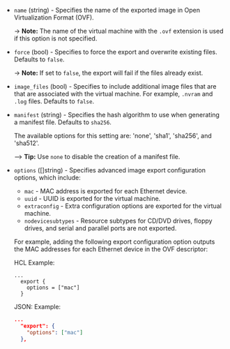 <!-- Code generated from the comments of the ExportConfig struct in builder/vsphere/common/step_export.go; DO NOT EDIT MANUALLY -->

- `name` (string) - Specifies the name of the exported image in Open Virtualization Format (OVF).
  
  -> **Note:** The name of the virtual machine with the `.ovf` extension is used if this
  option is not specified.

- `force` (bool) - Specifies to force the export and overwrite existing files. Defaults to `false`.
  
  -> **Note:** If set to `false`, the export will fail if the files already exist.

- `image_files` (bool) - Specifies to include additional image files that are that are associated with the virtual
  machine. For example, `.nvram` and `.log` files. Defaults to `false`.

- `manifest` (string) - Specifies the hash algorithm to use when generating a manifest file. Defaults to `sha256`.
  
  The available options for this setting are: 'none', 'sha1', 'sha256', and 'sha512'.
  
  --> **Tip:** Use `none` to disable the creation of a manifest file.

- `options` ([]string) - Specifies advanced image export configuration options, which include:
  
  * `mac` - MAC address is exported for each Ethernet device.
  * `uuid` - UUID is exported for the virtual machine.
  * `extraconfig` - Extra configuration options are exported for the virtual machine.
  * `nodevicesubtypes` - Resource subtypes for CD/DVD drives, floppy drives, and serial and
    parallel ports are not exported.
  
  For example, adding the following export configuration option outputs the MAC addresses for
  each Ethernet device in the OVF descriptor:
  
  HCL Example:
  
  ```hcl
  ...
    export {
      options = ["mac"]
    }
  ```
  
  JSON: Example:
  
  ```json
  ...
    "export": {
      "options": ["mac"]
    },
  ```

<!-- End of code generated from the comments of the ExportConfig struct in builder/vsphere/common/step_export.go; -->
